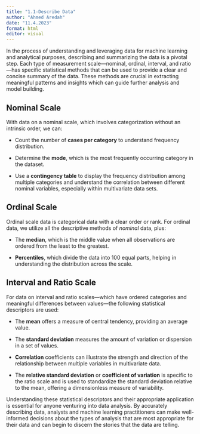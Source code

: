```yaml
---
title: "1.1-Describe Data"
author: "Ahmed Aredah"
date: "11.4.2023"
format: html
editor: visual
---
```


In the process of understanding and leveraging data for machine learning and analytical purposes, describing and summarizing the data is a pivotal step. Each type of measurement scale---nominal, ordinal, interval, and ratio---has specific statistical methods that can be used to provide a clear and concise summary of the data. These methods are crucial in extracting meaningful patterns and insights which can guide further analysis and model building.

## Nominal Scale

With data on a nominal scale, which involves categorization without an intrinsic order, we can:

-   Count the number of **cases per category** to understand frequency distribution.

-   Determine the **mode**, which is the most frequently occurring category in the dataset.

-   Use a **contingency table** to display the frequency distribution among multiple categories and understand the correlation between different nominal variables, especially within multivariate data sets.

## Ordinal Scale

Ordinal scale data is categorical data with a clear order or rank. For ordinal data, we utilize all the descriptive methods of *nominal* data, plus:

-   The **median**, which is the middle value when all observations are ordered from the least to the greatest.

-   **Percentiles**, which divide the data into 100 equal parts, helping in understanding the distribution across the scale.

## Interval and Ratio Scale

For data on interval and ratio scales---which have ordered categories and meaningful differences between values---the following statistical descriptors are used:

-   The **mean** offers a measure of central tendency, providing an average value.

-   The **standard deviation** measures the amount of variation or dispersion in a set of values.

-   **Correlation** coefficients can illustrate the strength and direction of the relationship between multiple variables in multivariate data.

-   The **relative standard deviation** or **coefficient of variation** is specific to the ratio scale and is used to standardize the standard deviation relative to the mean, offering a dimensionless measure of variability.

Understanding these statistical descriptors and their appropriate application is essential for anyone venturing into data analysis. By accurately describing data, analysts and machine learning practitioners can make well-informed decisions about the types of analysis that are most appropriate for their data and can begin to discern the stories that the data are telling.
